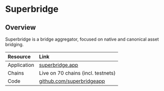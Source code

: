 # Superbridge

## Overview

Superbridge is a bridge aggregator, focused on native and canonical asset bridging.

| Resource | Link |
|:---------|:-----|
| Application | [superbridge.app](https://superbridge.app/) |
| Chains | Live on 70 chains (incl. testnets) |
| Code | [github.com/superbridgeapp](https://github.com/superbridgeapp) |

